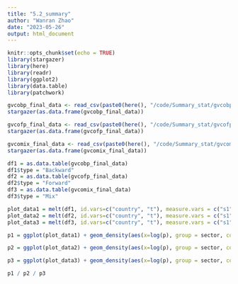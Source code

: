 ```yaml
---
title: "5.2_summary"
author: "Wanran Zhao"
date: "2023-05-26"
output: html_document
---
```


```r
knitr::opts_chunk$set(echo = TRUE)
library(stargazer)
library(here)
library(readr)
library(ggplot2)
library(data.table)
library(patchwork)
```

```r
gvcobp_final_data <- read_csv(paste0(here(), "/code/Summary_stat/gvcobp_final_data.csv"))
stargazer(as.data.frame(gvcobp_final_data))
```

```r
gvcofp_final_data <- read_csv(paste0(here(), "/code/Summary_stat/gvcofp_final_data.csv"))
stargazer(as.data.frame(gvcofp_final_data))
```

```r
gvcomix_final_data <- read_csv(paste0(here(), "/code/Summary_stat/gvcomix_final_data.csv"))
stargazer(as.data.frame(gvcomix_final_data))
```


```r
df1 = as.data.table(gvcobp_final_data)
df1$type = "Backward"
df2 = as.data.table(gvcofp_final_data)
df2$type = "Forward"
df3 = as.data.table(gvcomix_final_data)
df3$type = "Mix"

plot_data1 = melt(df1, id.vars=c("country", "t"), measure.vars = c("s1", "s2", "s6", "s10"), variable.name = "sector", value.name = "p")
plot_data2 = melt(df2, id.vars=c("country", "t"), measure.vars = c("s1", "s2", "s6", "s10"), variable.name = "sector", value.name = "p")
plot_data3 = melt(df3, id.vars=c("country", "t"), measure.vars = c("s1", "s2", "s6", "s10"), variable.name = "sector", value.name = "p")

p1 = ggplot(plot_data1) + geom_density(aes(x=log(p), group = sector, color = sector)) + xlab("log (Backward Participation Rates, Differenced)") + theme_bw()  + scale_color_discrete(name = "Sector", breaks=c("s1", "s2", "s6", "s10"), labels=c("Agriculture, forestry, and fishing", "Mining and quary", "Fuel", "Metals"))

p2 = ggplot(plot_data2) + geom_density(aes(x=log(p), group = sector, color = sector)) + xlab("log (Forward Participation Rates, Differenced)") + theme_bw() + scale_color_discrete(name = "Sector", breaks=c("s1", "s2", "s6", "s10"), labels=c("Agriculture, forestry, and fishing", "Mining and quary", "Fuel", "Metals"))

p3 = ggplot(plot_data3) + geom_density(aes(x=log(p), group = sector, color = sector)) + xlab("log (Mix Participation Rates, Differenced)") + theme_bw() + scale_color_discrete(name = "Sector", breaks=c("s1", "s2", "s6", "s10"), labels=c("Agriculture, forestry, and fishing", "Mining and quary", "Fuel", "Metals"))
```

```r
p1 / p2 / p3 
```


